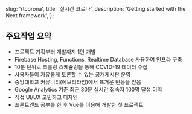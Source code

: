   slug: 'rtcorona',
  title: '실시간 코로나',
  description: 'Getting started with the Next framework',
};



## 주요작업 요약

- 프로젝트 기획부터 개발까지 1인 개발
- Firebase Hosting, Functions, Realtime Database 사용하여 인프라 구축
- 10분 단위로 크롤링 스케쥴링을 통해 COVID-19 데이터 수집
- 사용자들이 자유롭게 토론할 수 있는 공개게시판 운영
- 중앙대학교 커뮤니티(에브리타임)에서 뜨거운 반응을 얻음
- Google Analytics 기준 최근 30분 실시간 접속자 100명 달성 이력
- 직접 UI/UX 고민하고 디자인
- 프론트엔드 공부를 한 후 Vue를 이용해 개발한 첫 프로젝트
